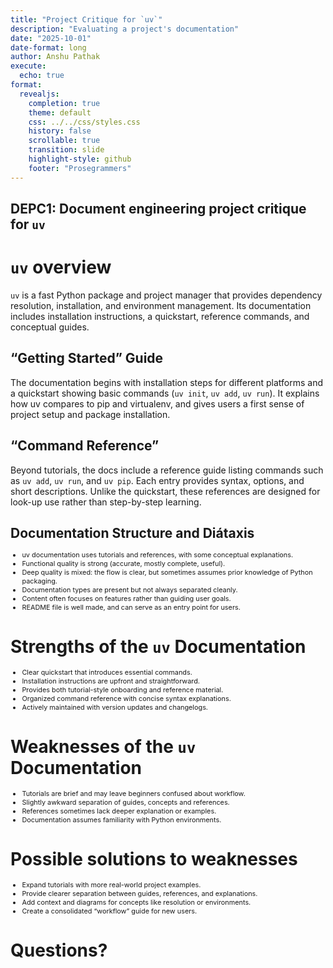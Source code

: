 ```yaml
---
title: "Project Critique for `uv`"
description: "Evaluating a project's documentation"
date: "2025-10-01"
date-format: long
author: Anshu Pathak
execute:
  echo: true
format:
  revealjs:
    completion: true
    theme: default
    css: ../../css/styles.css
    history: false
    scrollable: true
    transition: slide
    highlight-style: github
    footer: "Prosegrammers"
---
```


## DEPC1: Document engineering project critique for `uv`

# `uv` overview
`uv` is a fast Python package and project manager that provides dependency resolution, installation, and environment management. Its documentation includes installation instructions, a quickstart, reference commands, and conceptual guides.

## "Getting Started" Guide
The documentation begins with installation steps for different platforms and a quickstart showing basic commands (`uv init`, `uv add`, `uv run`). It explains how uv compares to pip and virtualenv, and gives users a first sense of project setup and package installation.

## "Command Reference"
Beyond tutorials, the docs include a reference guide listing commands such as `uv add`, `uv run`, and `uv pip`. Each entry provides syntax, options, and short descriptions. Unlike the quickstart, these references are designed for look-up use rather than step-by-step learning.

## Documentation Structure and Diátaxis

::: {.incremental .fade-right style="margin-top: -0.2em; font-size: 0.775em;"}

 - uv documentation uses tutorials and references, with some conceptual explanations.  
 - Functional quality is strong (accurate, mostly complete, useful).  
 - Deep quality is mixed: the flow is clear, but sometimes assumes prior knowledge of Python packaging.  
 - Documentation types are present but not always separated cleanly.  
 - Content often focuses on features rather than guiding user goals.
 - README file is well made, and can serve as an entry point for users. 

:::

# Strengths of the `uv` Documentation

::: {.incremental .fade-right style="margin-top: -0.2em; font-size: 0.775em;"}

 - Clear quickstart that introduces essential commands.  
 - Installation instructions are upfront and straightforward.  
 - Provides both tutorial-style onboarding and reference material.  
 - Organized command reference with concise syntax explanations.  
 - Actively maintained with version updates and changelogs.  

:::

# Weaknesses of the `uv` Documentation

::: {.incremental .fade-right style="margin-top: -0.2em; font-size: 0.775em;"}

 - Tutorials are brief and may leave beginners confused about workflow.
 - Slightly awkward separation of guides, concepts and references.   
 - References sometimes lack deeper explanation or examples. 
 - Documentation assumes familiarity with Python environments.  

:::

# Possible solutions to weaknesses
::: {.incremental .fade-right style="margin-top: -0.2em; font-size: 0.775em;"}

 - Expand tutorials with more real-world project examples.  
 - Provide clearer separation between guides, references, and explanations.  
 - Add context and diagrams for concepts like resolution or environments.  
 - Create a consolidated “workflow” guide for new users.  

:::

# Questions?
